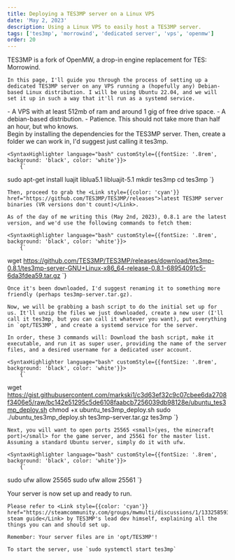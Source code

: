 ```yaml
---
title: Deploying a TES3MP server on a Linux VPS
date: 'May 2, 2023'
description: Using a Linux VPS to easily host a TES3MP server.
tags: ['tes3mp', 'morrowind', 'dedicated server', 'vps', 'openmw']
order: 20
---
```

<Section title="prelude">
    TES3MP is a fork of OpenMW, a drop-in engine replacement for TES: Morrowind.

    In this page, I'll guide you through the process of setting up a dedicated TES3MP server on any VPS running a (hopefully any) Debian-based Linux distribution. I will be using Ubuntu 22.04, and we will set it up in such a way that it'll run as a systemd service.
</Section>

<Section title="prerequisites">
    - A VPS with at least 512mb of ram and around 1 gig of free drive space.
    - A debian-based distribution.
    - Patience. This should not take more than half an hour, but who knows.
</Section>

<Section title="the process">
    Begin by installing the dependencies for the TES3MP server. Then, create a folder we can work in, I'd suggest just calling it tes3mp.

    <SyntaxHighlighter language="bash" customStyle={{fontSize: '.8rem', background: 'black', color: 'white'}}>
        {`
sudo apt-get install luajit liblua5.1 libluajit-5.1
mkdir tes3mp
cd tes3mp
        `}
    </SyntaxHighlighter>

    Then, proceed to grab the <Link style={{color: 'cyan'}} href="https://github.com/TES3MP/TES3MP/releases">latest TES3MP server binaries (VR versions don't count)</Link>.
    
    As of the day of me writing this (May 2nd, 2023), 0.8.1 are the latest version, and we'd use the following commands to fetch them:

    <SyntaxHighlighter language="bash" customStyle={{fontSize: '.8rem', background: 'black', color: 'white'}}>
        {`
wget https://github.com/TES3MP/TES3MP/releases/download/tes3mp-0.8.1/tes3mp-server-GNU+Linux-x86_64-release-0.8.1-68954091c5-6da3fdea59.tar.gz
        `}
    </SyntaxHighlighter>

    Once it's been downloaded, I'd suggest renaming it to something more friendly (perhaps tes3mp-server.tar.gz).

    Now, we will be grabbing a bash script to do the initial set up for us. It'll unzip the files we just downloaded, create a new user (I'll call it tes3mp, but you can call it whatever you want), put everything in `opt/TES3MP`, and create a systemd service for the server.

    In order, these 3 commands will: Download the bash script, make it executable, and run it as super user, providing the name of the server files, and a desired username for a dedicated user account.

    <SyntaxHighlighter language="bash" customStyle={{fontSize: '.8rem', background: 'black', color: 'white'}}>
        {`
wget https://gist.githubusercontent.com/markski1/c3d63ef32c9c07cbee6da2708f3406e5/raw/bc142e51295c5de6108faabcb7256039db98128e/ubuntu_tes3mp_deploy.sh
chmod +x ubuntu_tes3mp_deploy.sh
sudo ./ubuntu_tes3mp_deploy.sh tes3mp-server.tar.gz tes3mp
        `}
    </SyntaxHighlighter>

    Next, you will want to open ports 25565 <small>(yes, the minecraft port)</small> for the game server, and 25561 for the master list. Assuming a standard Ubuntu server, simply do it with ufw.

    <SyntaxHighlighter language="bash" customStyle={{fontSize: '.8rem', background: 'black', color: 'white'}}>
        {`
sudo ufw allow 25565
sudo ufw allow 25561
        `}
    </SyntaxHighlighter>
</Section>

<Section title="settings">
    Your server is now set up and ready to run.

    Please refer to <Link style={{color: 'cyan'}} href="https://steamcommunity.com/groups/mwmulti/discussions/1/133258593388999187/">this steam guide</Link> by TES3MP's lead dev himself, explaining all the things you can and should set up.

    Remember: Your server files are in 'opt/TES3MP'!

    To start the server, use `sudo systemctl start tes3mp`
</Section>
